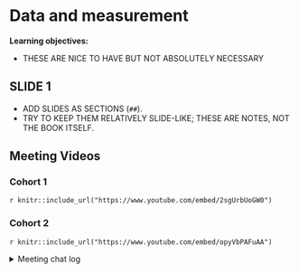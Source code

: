 # Data and measurement

**Learning objectives:**

- THESE ARE NICE TO HAVE BUT NOT ABSOLUTELY NECESSARY

## SLIDE 1

- ADD SLIDES AS SECTIONS (`##`).
- TRY TO KEEP THEM RELATIVELY SLIDE-LIKE; THESE ARE NOTES, NOT THE BOOK ITSELF.

## Meeting Videos

### Cohort 1

`r knitr::include_url("https://www.youtube.com/embed/2sgUrbUoGW0")`

### Cohort 2

`r knitr::include_url("https://www.youtube.com/embed/opyVbPAFuAA")`

<details>
<summary> Meeting chat log </summary>
```
00:14:56	Ryan Honomichl:	https://github.com/behrman/ros
00:53:12	Ronald Legere:	https://en.wikipedia.org/wiki/Abraham_Wald
00:58:33	mohamed.shoeb:	I'll have to leave now! Hope I can catch up again with you next week
```
</details>
